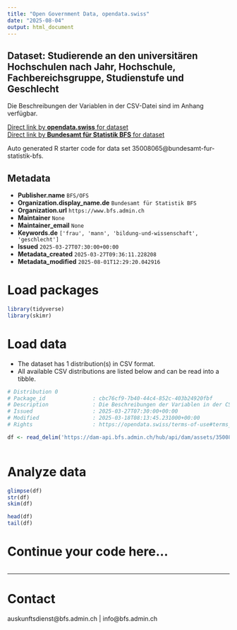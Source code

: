 ```yaml
---
title: "Open Government Data, opendata.swiss"
date: "2025-08-04"
output: html_document
---
```


## Dataset: Studierende an den universitären Hochschulen nach Jahr, Hochschule, Fachbereichsgruppe, Studienstufe und Geschlecht

Die Beschreibungen der Variablen in der CSV-Datei sind im Anhang verfügbar.

[Direct link by **opendata.swiss** for dataset](https://opendata.swiss/de/dataset/studierende-an-den-universitaren-hochschulen-nach-jahr-hochschule-fachbereichsgruppe-studienstu1)<br>
[Direct link by **Bundesamt für Statistik BFS** for dataset](https://www.bfs.admin.ch/asset/de/ts-x-15.02.04.01_detail)

Auto generated R starter code for data set 35008065@bundesamt-fur-statistik-bfs.

## Metadata

- **Publisher.name** `BFS/OFS`
- **Organization.display_name.de** `Bundesamt für Statistik BFS`
- **Organization.url** `https://www.bfs.admin.ch`
- **Maintainer** `None`
- **Maintainer_email** `None`
- **Keywords.de** `['frau', 'mann', 'bildung-und-wissenschaft', 'geschlecht']`
- **Issued** `2025-03-27T07:30:00+00:00`
- **Metadata_created** `2025-03-27T09:36:11.228208`
- **Metadata_modified** `2025-08-01T12:29:20.042916`


# Load packages

```r

library(tidyverse)
library(skimr)

```

# Load data

-   The dataset has 1 distribution(s) in CSV format.
-   All available CSV distributions are listed below and can be read into a tibble.

```r

# Distribution 0
# Package_id               : cbc76cf9-7b40-44c4-852c-403b24920fbf
# Description              : Die Beschreibungen der Variablen in der CSV-Datei sind im Anhang verfügbar.
# Issued                   : 2025-03-27T07:30:00+00:00
# Modified                 : 2025-03-18T08:13:45.231000+00:00
# Rights                   : https://opendata.swiss/terms-of-use#terms_by_ask

df <- read_delim('https://dam-api.bfs.admin.ch/hub/api/dam/assets/35008068/master')



```

# Analyze data

```r

glimpse(df)
str(df)
skim(df)

head(df)
tail(df)

```

# Continue your code here...

```r

```

------------------------------------------------------------------------

# Contact

auskunftsdienst@bfs.admin.ch | info@bfs.admin.ch
